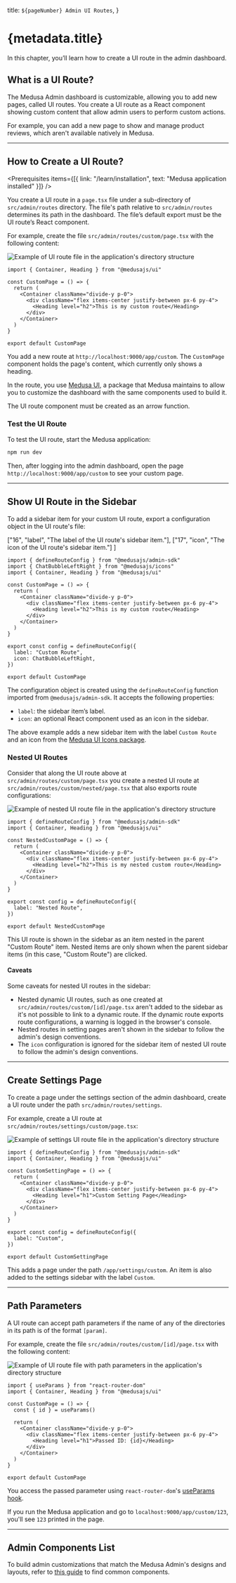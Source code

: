
  title: `${pageNumber} Admin UI Routes`,
}

# {metadata.title}

In this chapter, you’ll learn how to create a UI route in the admin dashboard.

## What is a UI Route?

The Medusa Admin dashboard is customizable, allowing you to add new pages, called UI routes. You create a UI route as a React component showing custom content that allow admin users to perform custom actions.

For example, you can add a new page to show and manage product reviews, which aren't available natively in Medusa.

---

## How to Create a UI Route?

<Prerequisites
  items={[{
    link: "/learn/installation",
    text: "Medusa application installed"
  }]}
/>

You create a UI route in a `page.tsx` file under a sub-directory of `src/admin/routes` directory. The file's path relative to `src/admin/routes` determines its path in the dashboard. The file’s default export must be the UI route’s React component.

For example, create the file `src/admin/routes/custom/page.tsx` with the following content:

![Example of UI route file in the application's directory structure](https://res.cloudinary.com/dza7lstvk/image/upload/v1732867243/Medusa%20Book/ui-route-dir-overview_tgju25.jpg)

```tsx title="src/admin/routes/custom/page.tsx"
import { Container, Heading } from "@medusajs/ui"

const CustomPage = () => {
  return (
    <Container className="divide-y p-0">
      <div className="flex items-center justify-between px-6 py-4">
        <Heading level="h2">This is my custom route</Heading>
      </div>
    </Container>
  )
}

export default CustomPage
```

You add a new route at `http://localhost:9000/app/custom`. The `CustomPage` component holds the page's content, which currently only shows a heading.

In the route, you use [Medusa UI](!ui!), a package that Medusa maintains to allow you to customize the dashboard with the same components used to build it.

<Note title="Important" type="warning">

The UI route component must be created as an arrow function.

</Note>

### Test the UI Route

To test the UI route, start the Medusa application:

```bash npm2yarn
npm run dev
```

Then, after logging into the admin dashboard, open the page `http://localhost:9000/app/custom` to see your custom page.

---

## Show UI Route in the Sidebar

To add a sidebar item for your custom UI route, export a configuration object in the UI route's file:

  ["16", "label", "The label of the UI route's sidebar item."],
  ["17", "icon", "The icon of the UI route's sidebar item."]
]

```tsx title="src/admin/routes/custom/page.tsx" highlights={highlights}
import { defineRouteConfig } from "@medusajs/admin-sdk"
import { ChatBubbleLeftRight } from "@medusajs/icons"
import { Container, Heading } from "@medusajs/ui"

const CustomPage = () => {
  return (
    <Container className="divide-y p-0">
      <div className="flex items-center justify-between px-6 py-4">
        <Heading level="h2">This is my custom route</Heading>
      </div>
    </Container>
  )
}

export const config = defineRouteConfig({
  label: "Custom Route",
  icon: ChatBubbleLeftRight,
})

export default CustomPage
```

The configuration object is created using the `defineRouteConfig` function imported from `@medusajs/admin-sdk`. It accepts the following properties:

- `label`: the sidebar item’s label.
- `icon`: an optional React component used as an icon in the sidebar.

The above example adds a new sidebar item with the label `Custom Route` and an icon from the [Medusa UI Icons package](!ui!/icons/overview).

### Nested UI Routes

Consider that along the UI route above at `src/admin/routes/custom/page.tsx` you create a nested UI route at `src/admin/routes/custom/nested/page.tsx` that also exports route configurations:

![Example of nested UI route file in the application's directory structure](https://res.cloudinary.com/dza7lstvk/image/upload/v1732867243/Medusa%20Book/ui-route-dir-overview_tgju25.jpg)

```tsx title="src/admin/routes/custom/nested/page.tsx"
import { defineRouteConfig } from "@medusajs/admin-sdk"
import { Container, Heading } from "@medusajs/ui"

const NestedCustomPage = () => {
  return (
    <Container className="divide-y p-0">
      <div className="flex items-center justify-between px-6 py-4">
        <Heading level="h2">This is my nested custom route</Heading>
      </div>
    </Container>
  )
}

export const config = defineRouteConfig({
  label: "Nested Route",
})

export default NestedCustomPage
```

This UI route is shown in the sidebar as an item nested in the parent "Custom Route" item. Nested items are only shown when the parent sidebar items (in this case, "Custom Route") are clicked.

#### Caveats

Some caveats for nested UI routes in the sidebar:

- Nested dynamic UI routes, such as one created at `src/admin/routes/custom/[id]/page.tsx` aren't added to the sidebar as it's not possible to link to a dynamic route. If the dynamic route exports route configurations, a warning is logged in the browser's console.
- Nested routes in setting pages aren't shown in the sidebar to follow the admin's design conventions.
- The `icon` configuration is ignored for the sidebar item of nested UI route to follow the admin's design conventions.

---

## Create Settings Page

To create a page under the settings section of the admin dashboard, create a UI route under the path `src/admin/routes/settings`.

For example, create a UI route at `src/admin/routes/settings/custom/page.tsx`:

![Example of settings UI route file in the application's directory structure](https://res.cloudinary.com/dza7lstvk/image/upload/v1732867435/Medusa%20Book/setting-ui-route-dir-overview_kytbh8.jpg)

```tsx title="src/admin/routes/settings/custom/page.tsx"
import { defineRouteConfig } from "@medusajs/admin-sdk"
import { Container, Heading } from "@medusajs/ui"

const CustomSettingPage = () => {
  return (
    <Container className="divide-y p-0">
      <div className="flex items-center justify-between px-6 py-4">
        <Heading level="h1">Custom Setting Page</Heading>
      </div>
    </Container>
  )
}

export const config = defineRouteConfig({
  label: "Custom",
})

export default CustomSettingPage
```

This adds a page under the path `/app/settings/custom`. An item is also added to the settings sidebar with the label `Custom`.

---

## Path Parameters

A UI route can accept path parameters if the name of any of the directories in its path is of the format `[param]`.

For example, create the file `src/admin/routes/custom/[id]/page.tsx` with the following content:

![Example of UI route file with path parameters in the application's directory structure](https://res.cloudinary.com/dza7lstvk/image/upload/v1732867748/Medusa%20Book/path-param-ui-route-dir-overview_kcfbev.jpg)

```tsx title="src/admin/routes/custom/[id]/page.tsx" highlights={[["5", "", "Retrieve the path parameter."], ["10", "{id}", "Show the path parameter."]]}
import { useParams } from "react-router-dom"
import { Container, Heading } from "@medusajs/ui"

const CustomPage = () => {
  const { id } = useParams()

  return (
    <Container className="divide-y p-0">
      <div className="flex items-center justify-between px-6 py-4">
        <Heading level="h1">Passed ID: {id}</Heading>
      </div>
    </Container>
  )
}

export default CustomPage
```

You access the passed parameter using `react-router-dom`'s [useParams hook](https://reactrouter.com/en/main/hooks/use-params).

If you run the Medusa application and go to `localhost:9000/app/custom/123`, you'll see `123` printed in the page.

---

## Admin Components List

To build admin customizations that match the Medusa Admin's designs and layouts, refer to [this guide](!resources!/admin-components) to find common components.
